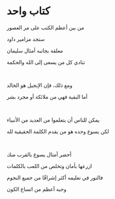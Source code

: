 # كتاب واحد

من بين أعظم الكتب على مر العصور

ستجد مزامير داود

معلقة بجانبه أمثال سليمان

تنادي كل من يسعى إلى الله والحكمة

<br />

ومع ذلك، فإن الإنجيل هو الخالد

أما البقية فهي من ملائكة أو مجرد بشر

<br />

يمكن للناس أن يتعلموا من العديد من الأنبياء

لكن يسوع وحده هو من يقدم الكلمة الحقيقية لله

<br />

أحضر أمثال يسوع بالقرب منك

ازرعها بأمان وتخلص من اللعب بالكلمات

فالنور في تعليمه أكثر إشراقًا من جميع النجوم

وحبه أعظم من اتساع الكون